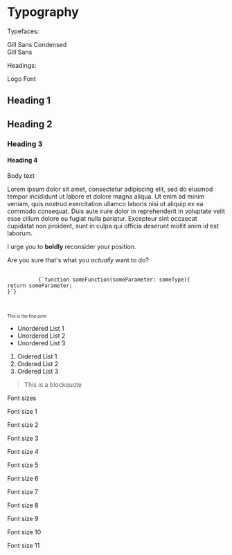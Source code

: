 
<Meta title="Design/Typography" />

# Typography

<div className="TypographyDemo">
  <section>
    <p>Typefaces:</p>
    <div className="heading-typeface">Gill Sans Condensed</div>
    <div className="primary-typeface">Gill Sans</div>
  </section>
  <section>
    <p>Headings:</p>
    <span className="logo-font">Logo Font</span>
    <h1>Heading 1</h1>
    <h2>Heading 2</h2>
    <h3>Heading 3</h3>
    <h4>Heading 4</h4>
  </section>
  <section>
    <p>Body text</p>
    <p>
      Lorem ipsum dolor sit amet, consectetur adipiscing elit, sed do
      eiusmod tempor incididunt ut labore et dolore magna aliqua. Ut enim ad
      minim veniam, quis nostrud exercitation ullamco laboris nisi ut
      aliquip ex ea commodo consequat. Duis aute irure dolor in
      reprehenderit in voluptate velit esse cillum dolore eu fugiat nulla
      pariatur. Excepteur sint occaecat cupidatat non proident, sunt in
      culpa qui officia deserunt mollit anim id est laborum.
    </p>
    <p>
      I urge you to <strong>boldly</strong> reconsider your position.
    </p>
    <p>
      Are you sure that&apos;s what you <em>actually</em> want to do?
    </p>
    <p>
      <pre>
        <code>
          {`function someFunction(someParameter: someType){
return someParameter;
}`}
        </code>
      </pre>
    </p>
    <small>
      <small>This is the fine print</small>
    </small>
    <ul>
      <li>Unordered List 1</li>
      <li>Unordered List 2</li>
      <li>Unordered List 3</li>
    </ul>
    <ol>
      <li>Ordered List 1</li>
      <li>Ordered List 2</li>
      <li>Ordered List 3</li>
    </ol>
    <blockquote>This is a blockquote</blockquote>
  </section>
  <section>
    <p>Font sizes</p>
    <p className="size-1">Font size 1</p>
    <p className="size-2">Font size 2</p>
    <p className="size-3">Font size 3</p>
    <p className="size-4">Font size 4</p>
    <p className="size-5">Font size 5</p>
    <p className="size-6">Font size 6</p>
    <p className="size-7">Font size 7</p>
    <p className="size-8">Font size 8</p>
    <p className="size-9">Font size 9</p>
    <p className="size-10">Font size 10</p>
    <p className="size-11">Font size 11</p>
  </section>
</div>
